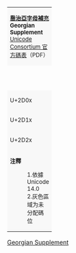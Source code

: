 {| border="1" cellspacing="0" cellpadding="5" class="wikitable nounderlines Unicode" style="border-collapse:collapse;background:#FFFFFF;font-size:large;text-align:center"
| colspan="17" style="background:#F8F8F8;font-size:small" | '''[[喬治亞字母補充]]'''<br />'''Georgian Supplement'''{{ref label|U2D00_as_of_Unicode_version|1}}{{ref label|U2D00_grey|2}}<br />[http://www.unicode.org/charts/PDF/U2D00.pdf Unicode Consortium 官方碼表]（PDF）
|- style="background:#F8F8F8;font-size:small"
| style="width:45pt" | &nbsp; || style="width:20pt"  | 0 || style="width:20pt"  | 1 || style="width:20pt"  | 2 || style="width:20pt"  | 3 || style="width:20pt"  | 4 || style="width:20pt"  | 5 || style="width:20pt"  | 6 || style="width:20pt"  | 7 || style="width:20pt"  | 8 || style="width:20pt"  | 9 || style="width:20pt"  | A || style="width:20pt"  | B || style="width:20pt"  | C || style="width:20pt"  | D || style="width:20pt"  | E || style="width:20pt"  | F
|-
| style="background:#F8F8F8;font-size:small" | U+2D0x
| title="U+2D00: GEORGIAN SMALL LETTER AN" | {{Script|Geok|&#x2D00;}}
| title="U+2D01: GEORGIAN SMALL LETTER BAN" | {{Script|Geok|&#x2D01;}}
| title="U+2D02: GEORGIAN SMALL LETTER GAN" | {{Script|Geok|&#x2D02;}}
| title="U+2D03: GEORGIAN SMALL LETTER DON" | {{Script|Geok|&#x2D03;}}
| title="U+2D04: GEORGIAN SMALL LETTER EN" | {{Script|Geok|&#x2D04;}}
| title="U+2D05: GEORGIAN SMALL LETTER VIN" | {{Script|Geok|&#x2D05;}}
| title="U+2D06: GEORGIAN SMALL LETTER ZEN" | {{Script|Geok|&#x2D06;}}
| title="U+2D07: GEORGIAN SMALL LETTER TAN" | {{Script|Geok|&#x2D07;}}
| title="U+2D08: GEORGIAN SMALL LETTER IN" | {{Script|Geok|&#x2D08;}}
| title="U+2D09: GEORGIAN SMALL LETTER KAN" | {{Script|Geok|&#x2D09;}}
| title="U+2D0A: GEORGIAN SMALL LETTER LAS" | {{Script|Geok|&#x2D0A;}}
| title="U+2D0B: GEORGIAN SMALL LETTER MAN" | {{Script|Geok|&#x2D0B;}}
| title="U+2D0C: GEORGIAN SMALL LETTER NAR" | {{Script|Geok|&#x2D0C;}}
| title="U+2D0D: GEORGIAN SMALL LETTER ON" | {{Script|Geok|&#x2D0D;}}
| title="U+2D0E: GEORGIAN SMALL LETTER PAR" | {{Script|Geok|&#x2D0E;}}
| title="U+2D0F: GEORGIAN SMALL LETTER ZHAR" | {{Script|Geok|&#x2D0F;}}
|-
| style="background:#F8F8F8;font-size:small" | U+2D1x
| title="U+2D10: GEORGIAN SMALL LETTER RAE" | {{Script|Geok|&#x2D10;}}
| title="U+2D11: GEORGIAN SMALL LETTER SAN" | {{Script|Geok|&#x2D11;}}
| title="U+2D12: GEORGIAN SMALL LETTER TAR" | {{Script|Geok|&#x2D12;}}
| title="U+2D13: GEORGIAN SMALL LETTER UN" | {{Script|Geok|&#x2D13;}}
| title="U+2D14: GEORGIAN SMALL LETTER PHAR" | {{Script|Geok|&#x2D14;}}
| title="U+2D15: GEORGIAN SMALL LETTER KHAR" | {{Script|Geok|&#x2D15;}}
| title="U+2D16: GEORGIAN SMALL LETTER GHAN" | {{Script|Geok|&#x2D16;}}
| title="U+2D17: GEORGIAN SMALL LETTER QAR" | {{Script|Geok|&#x2D17;}}
| title="U+2D18: GEORGIAN SMALL LETTER SHIN" | {{Script|Geok|&#x2D18;}}
| title="U+2D19: GEORGIAN SMALL LETTER CHIN" | {{Script|Geok|&#x2D19;}}
| title="U+2D1A: GEORGIAN SMALL LETTER CAN" | {{Script|Geok|&#x2D1A;}}
| title="U+2D1B: GEORGIAN SMALL LETTER JIL" | {{Script|Geok|&#x2D1B;}}
| title="U+2D1C: GEORGIAN SMALL LETTER CIL" | {{Script|Geok|&#x2D1C;}}
| title="U+2D1D: GEORGIAN SMALL LETTER CHAR" | {{Script|Geok|&#x2D1D;}}
| title="U+2D1E: GEORGIAN SMALL LETTER XAN" | {{Script|Geok|&#x2D1E;}}
| title="U+2D1F: GEORGIAN SMALL LETTER JHAN" | {{Script|Geok|&#x2D1F;}}
|-
| style="background:#F8F8F8;font-size:small" | U+2D2x
| title="U+2D20: GEORGIAN SMALL LETTER HAE" | {{Script|Geok|&#x2D20;}}
| title="U+2D21: GEORGIAN SMALL LETTER HE" | {{Script|Geok|&#x2D21;}}
| title="U+2D22: GEORGIAN SMALL LETTER HIE" | {{Script|Geok|&#x2D22;}}
| title="U+2D23: GEORGIAN SMALL LETTER WE" | {{Script|Geok|&#x2D23;}}
| title="U+2D24: GEORGIAN SMALL LETTER HAR" | {{Script|Geok|&#x2D24;}}
| title="U+2D25: GEORGIAN SMALL LETTER HOE" | {{Script|Geok|&#x2D25;}}
| title="Reserved" style="background-color:#CCCCCC;" |  
| title="U+2D27: GEORGIAN SMALL LETTER YN" | {{Script|Geok|&#x2D27;}}
| title="Reserved" style="background-color:#CCCCCC;" |  
| title="Reserved" style="background-color:#CCCCCC;" |  
| title="Reserved" style="background-color:#CCCCCC;" |  
| title="Reserved" style="background-color:#CCCCCC;" |  
| title="Reserved" style="background-color:#CCCCCC;" |  
| title="U+2D2D: GEORGIAN SMALL LETTER AEN" | {{Script|Geok|&#x2D2D;}}
| title="Reserved" style="background-color:#CCCCCC;" |  
| title="Reserved" style="background-color:#CCCCCC;" |  
|-
| colspan="17" style="background:#F8F8F8;font-size:small;text-align:left" | '''注釋'''
:1.{{note|U2D00_as_of_Unicode_version}}依據 Unicode 14.0
:2.{{note|U2D00_grey}}灰色區域为未分配碼位
|}<noinclude>
[[Category:Unicode模板|Georgian Supplement]]
{{Documentation|Template:Unicode chart/block documentation}}
</noinclude>